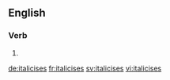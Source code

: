 ==English==

===Verb===
{{head|en|verb form}}

# {{en-third-person singular of|italicise}}

[[de:italicises]]
[[fr:italicises]]
[[sv:italicises]]
[[vi:italicises]]